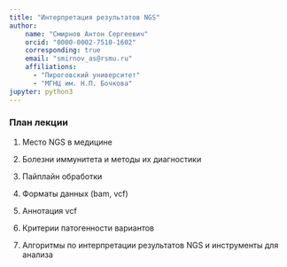```yaml
---
title: "Интерпретация результатов NGS"
author: 
    name: "Смирнов Антон Сергеевич"
    orcid: "0000-0002-7510-1602"
    corresponding: true
    email: "smirnov_as@rsmu.ru"
    affiliations:
      - "Пироговский университет"
      - "МГНЦ им. Н.П. Бочкова"
jupyter: python3
---
```


### План лекции

1.  Место NGS в медицине

2.  Болезни иммунитета и методы их диагностики

3.  Пайплайн обработки

4.  Форматы данных (bam, vcf)

5.  Аннотация vcf

6.  Критерии патогенности вариантов

7.  Алгоритмы по интерпретации результатов NGS и инструменты для анализа
